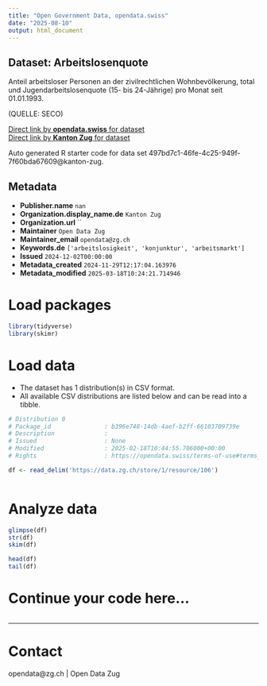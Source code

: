 ```yaml
---
title: "Open Government Data, opendata.swiss"
date: "2025-08-10"
output: html_document
---
```


## Dataset: Arbeitslosenquote

Anteil arbeitsloser Personen an der zivilrechtlichen Wohnbevölkerung, total und Jugendarbeitslosenquote (15- bis 24-Jährige) pro Monat seit 01.01.1993.

(QUELLE: SECO)

[Direct link by **opendata.swiss** for dataset](https://opendata.swiss/de/dataset/arbeitslosenquote)<br>
[Direct link by **Kanton Zug** for dataset](https://zg.ch/de/wirtschaft-arbeit/stellensuchende/arbeitsmarktstatistiken)

Auto generated R starter code for data set 497bd7c1-46fe-4c25-949f-7f60bda67609@kanton-zug.

## Metadata

- **Publisher.name** `nan`
- **Organization.display_name.de** `Kanton Zug`
- **Organization.url** ``
- **Maintainer** `Open Data Zug`
- **Maintainer_email** `opendata@zg.ch`
- **Keywords.de** `['arbeitslosigkeit', 'konjunktur', 'arbeitsmarkt']`
- **Issued** `2024-12-02T00:00:00`
- **Metadata_created** `2024-11-29T12:17:04.163976`
- **Metadata_modified** `2025-03-18T10:24:21.714946`


# Load packages

```r

library(tidyverse)
library(skimr)

```

# Load data

-   The dataset has 1 distribution(s) in CSV format.
-   All available CSV distributions are listed below and can be read into a tibble.

```r

# Distribution 0
# Package_id               : b396e748-14db-4aef-b2ff-66103709739e
# Description              : 
# Issued                   : None
# Modified                 : 2025-02-18T10:44:55.706000+00:00
# Rights                   : https://opendata.swiss/terms-of-use#terms_by

df <- read_delim('https://data.zg.ch/store/1/resource/106')



```

# Analyze data

```r

glimpse(df)
str(df)
skim(df)

head(df)
tail(df)

```

# Continue your code here...

```r

```

------------------------------------------------------------------------

# Contact

opendata@zg.ch | Open Data Zug
